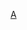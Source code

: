 {{Catnav|頁面分類|...|德國體育|德國足球|效力德國球會的球員}}
{{Catnav|頁面分類|...|各國足球|德國足球|效力德國球會的球員}}
{{Commonscat|Players of FC Erzgebirge Aue}}

[[Category:效力德國球會的球員|A]]